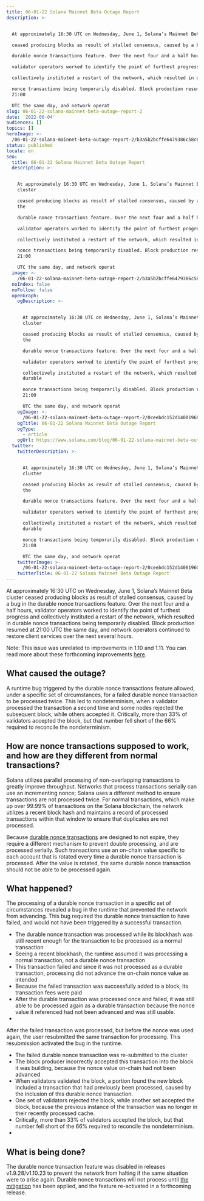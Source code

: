 ```yaml
---
title: 06-01-22 Solana Mainnet Beta Outage Report
description: >-


  At approximately 16:30 UTC on Wednesday, June 1, Solana’s Mainnet Beta cluster

  ceased producing blocks as result of stalled consensus, caused by a bug in the

  durable nonce transactions feature. Over the next four and a half hours,

  validator operators worked to identify the point of furthest progress and

  collectively instituted a restart of the network, which resulted in durable

  nonce transactions being temporarily disabled. Block production resumed at
  21:00

  UTC the same day, and network operat
slug: 06-01-22-solana-mainnet-beta-outage-report-2
date: '2022-06-04'
audiences: []
topics: []
heroImage: >-
  /06-01-22-solana-mainnet-beta-outage-report-2/b3a5b2bcffe6479386c58c6516088a75.jpg?format=webp
status: published
locale: en
seo:
  title: 06-01-22 Solana Mainnet Beta Outage Report
  description: >-


    At approximately 16:30 UTC on Wednesday, June 1, Solana’s Mainnet Beta
    cluster

    ceased producing blocks as result of stalled consensus, caused by a bug in
    the

    durable nonce transactions feature. Over the next four and a half hours,

    validator operators worked to identify the point of furthest progress and

    collectively instituted a restart of the network, which resulted in durable

    nonce transactions being temporarily disabled. Block production resumed at
    21:00

    UTC the same day, and network operat
  image: >-
    /06-01-22-solana-mainnet-beta-outage-report-2/b3a5b2bcffe6479386c58c6516088a75.jpg?format=webp
  noIndex: false
  noFollow: false
  openGraph:
    ogDescription: >-


      At approximately 16:30 UTC on Wednesday, June 1, Solana’s Mainnet Beta
      cluster

      ceased producing blocks as result of stalled consensus, caused by a bug in
      the

      durable nonce transactions feature. Over the next four and a half hours,

      validator operators worked to identify the point of furthest progress and

      collectively instituted a restart of the network, which resulted in
      durable

      nonce transactions being temporarily disabled. Block production resumed at
      21:00

      UTC the same day, and network operat
    ogImage: >-
      /06-01-22-solana-mainnet-beta-outage-report-2/0ceebdc152d14001960c8f2862ebd7fe.jpg
    ogTitle: 06-01-22 Solana Mainnet Beta Outage Report
    ogType:
      - article
    ogUrl: https://www.solana.com/blog/06-01-22-solana-mainnet-beta-outage-report-2
  twitter:
    twitterDescription: >-


      At approximately 16:30 UTC on Wednesday, June 1, Solana’s Mainnet Beta
      cluster

      ceased producing blocks as result of stalled consensus, caused by a bug in
      the

      durable nonce transactions feature. Over the next four and a half hours,

      validator operators worked to identify the point of furthest progress and

      collectively instituted a restart of the network, which resulted in
      durable

      nonce transactions being temporarily disabled. Block production resumed at
      21:00

      UTC the same day, and network operat
    twitterImage: >-
      /06-01-22-solana-mainnet-beta-outage-report-2/0ceebdc152d14001960c8f2862ebd7fe.jpg
    twitterTitle: 06-01-22 Solana Mainnet Beta Outage Report
---
```


At approximately 16:30 UTC on Wednesday, June 1, Solana’s Mainnet Beta cluster ceased producing blocks as result of stalled consensus, caused by a bug in the durable nonce transactions feature. Over the next four and a half hours, validator operators worked to identify the point of furthest progress and collectively instituted a restart of the network, which resulted in durable nonce transactions being temporarily disabled. Block production resumed at 21:00 UTC the same day, and network operators continued to restore client services over the next several hours.

Note: This issue was unrelated to improvements in 1.10 and 1.11. You can read more about these forthcoming improvements [here](https://solana.com/news/04-30-22-solana-mainnet-beta-outage-report-mitigation?ref=solana.ghost.io).

## **What caused the outage?**

A runtime bug triggered by the durable nonce transactions feature allowed, under a specific set of circumstances, for a failed durable nonce transaction to be processed twice. This led to nondeterminism, when a validator processed the transaction a second time and some nodes rejected the subsequent block, while others accepted it. Critically, more than 33% of validators accepted the block, but that number fell short of the 66% required to reconcile the nondeterminism.

## **How are nonce transactions supposed to work, and how are they different from normal transactions?**

Solana utilizes parallel processing of non-overlapping transactions to greatly improve throughput. Networks that process transactions serially can use an incrementing nonce; Solana uses a different method to ensure transactions are not processed twice. For normal transactions, which make up over 99.99% of transactions on the Solana blockchain, the network utilizes a recent block hash and maintains a record of processed transactions within that window to ensure that duplicates are not processed.

Because [durable nonce transactions](https://docs.solana.com/offline-signing/durable-nonce?ref=solana.ghost.io#:~:text=Durable%20transaction%20nonces%20are%20a,read%20about%20in%20the%20proposal.) are designed to not expire, they require a different mechanism to prevent double processing, and are processed serially. Such transactions use an on-chain value specific to each account that is rotated every time a durable nonce transaction is processed. After the value is rotated, the same durable nonce transaction should not be able to be processed again.

  

## **What happened?**

The processing of a durable nonce transaction in a specific set of circumstances revealed a bug in the runtime that prevented the network from advancing. This bug required the durable nonce transaction to have failed, and would not have been triggered by a successful transaction.

  

  

-   The durable nonce transaction was processed while its blockhash was still recent enough for the transaction to be processed as a normal transaction
-   Seeing a recent blockhash, the runtime assumed it was processing a normal transaction, not a durable nonce transaction
-   This transaction failed and since it was not processed as a durable transaction, processing did not advance the on-chain nonce value as intended
-   Because the failed transaction was successfully added to a block, its transaction fees were paid
-   After the durable transaction was processed once and failed, it was still able to be processed again as a durable transaction because the nonce value it referenced had not been advanced and was still usable.
-     
    

After the failed transaction was processed, but before the nonce was used again, the user resubmitted the same transaction for processing. This resubmission activated the bug in the runtime. 

-   The failed durable nonce transaction was re-submitted to the cluster
-   The block producer incorrectly accepted this transaction into the block it was building, because the nonce value on-chain had not been advanced
-   When validators validated the block, a portion found the new block included a transaction that had previously been processed, caused by the inclusion of this durable nonce transaction.
-   One set of validators rejected the block, while another set accepted the block, because the previous instance of the transaction was no longer in their recently processed cache.
-   Critically, more than 33% of validators accepted the block, but that number fell short of the 66% required to reconcile the nondeterminism.
-     
    

## **What is being done?**

The durable nonce transaction feature was disabled in releases v1.9.28/v1.10.23 to prevent the network from halting if the same situation were to arise again. Durable nonce transactions will not process until [the mitigation](https://github.com/solana-labs/solana/pull/25744?ref=solana.ghost.io) has been applied, and the feature re-activated in a forthcoming release.
